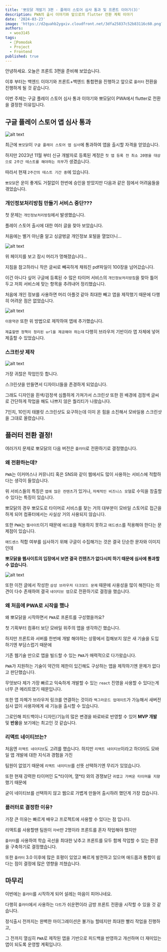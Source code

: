 ```yaml
---
title: '뽀모닭 개발기 3편 - 플레이 스토어 심사 통과 및 프론트 이야기(3)'
description: PWA의 출시 이야기와 앞으로의 flutter 전환 계획 이야기
date: '2024-03-23'
image: 'https://d2quahb2ygxiv.cloudfront.net/3dfa25837c52b83116c60.png?width=280&height=400'
authors:
  - woo3145
tags:
  - 🐥Pomodak
  - Project
  - Frontend
published: true
---
```


안녕하세요. 오늘은 프론트 3편을 준비해 보았습니다.

이후 부터는 백엔드 이야기와 프론트+백엔드 통합편을 진행하고 앞으로 `플러터` 전환을 진행하게 될 것 같습니다.

이번 주제는 구글 플레이 스토어 심사 통과 이야기와 뽀모닭이 PWA에서 flutter로 전환을 결정한 이유입니다.

## 구글 플레이 스토어 앱 심사 통과

![alt text](https://d2quahb2ygxiv.cloudfront.net/b83116c60130714892836.png?width=600&height=500)

<ImageCaption text="비공개 테스트 실시!!" />

최근에 `뽀모닭`이 `구글 플레이 스토어 앱 심사`에 통과하여 앱을 출시할 자격을 얻었습니다.

하지만 2023년 11월 부터 신규 개발자로 등록된 계정은 `첫 앱 등록 전 최소 20명을 대상으로 2주간 테스트를 해야하는 의무`가 생겼습니다.

따라서 현재 `2주간의 테스트 기간 중`에 있습니다.

`뽀모닭`은 운이 좋게도 거절없이 한번에 승인을 받았지만 다음과 같은 점에서 어려움들을 겪었습니다.

### 개인정보처리방침 만들기 서비스 중단???

첫 문제는 `개인정보처리방침`에서 발생했습니다.

플레이 스토어 출시에 대한 여러 글을 찾아 보았습니다.

처음에는 별거 아닌줄 알고 싱글벙글 개인정보 포털을 열었더니...

![alt text](https://d2quahb2ygxiv.cloudfront.net/83116c60130714892836f.png?width=400&height=500)

<ImageCaption text="왜 하필 내가 필요할때만..." />

위 페이지를 보고 잠시 머리가 멍해졌습니다...

지침을 참고하라니 작은 글씨로 빼곡하게 채워진 pdf파일이 100장을 넘어갔습니다.

이건 아니다 싶어 구글에 등록된 수 많은 타이머 서비스의 `개인정보처리방침`을 찾아 틀어두고 저희 서비스에 맞는 항목을 추려내어 정리했습니다.

처음에 개인 정보를 사용하면 머리 아플것 같아 최대한 빼고 앱을 제작했기 때문에 다행히 어려운 점은 없었습니다.

![alt text](https://d2quahb2ygxiv.cloudfront.net/3116c60130714892836f7.png?width=400&height=500)

<ImageCaption text="https://pomodak.com/privacy" />

`이용약관` 또한 위 방법으로 제작하여 앱에 추가했습니다.

`제출할땐 정책이 정리된 url을 제공해야 하는데` 다행히 브라우저 기반이라 앱 자체에 넣어 제출할 수 있었습니다.

### 스크린샷 제작

![alt text](https://d2quahb2ygxiv.cloudfront.net/116c60130714892836f7d.png?width=600&height=500)

<ImageCaption text="초간단 스크린샷 제작" />

가장 귀찮은 작업인듯 합니다.

스크린샷을 만들면서 디자이너들을 존경하게 되었습니다.

그래도 디자인을 흰색/검정색 심플하게 가져가서 스크린샷 또한 흰 배경에 검정색 글씨로 간단하게 작업을 해도 나쁘지 않은 퀄리티가 나왔습니다.

7인치, 10인치 태블릿 스크린샷도 요구하는데 이미 온 힘을 소진해서 모바일용 스크린샷을 그대로 올렸습니다.

## 플러터 전환 결정!

여러가지 문제로 뽀모닭의 다음 버전은 `플러터`로 전환하기로 결정했습니다.

### 왜 전환하는데?

`PWA`는 이커머스나 커뮤니티 혹은 SNS와 같이 웹에서도 많이 사용하는 서비스에 적합하다는 생각이 들었습니다.

위 서비스들의 특징은 `앱에 많은 컨텐츠`가 있거나, `자체적인 비즈니스 모델`로 수익을 창출할 수 있다는 특징이 있습니다.

뽀모닭의 경우 뽀모도로 타이머로 서비스를 찾는 거의 대부분이 모바일 스토어로 접근을 하게 되어 컴퓨터에서는 사실상 거의 사용되지 않습니다.

또한 `PWA`는 `웹사이트`이기 때문에 `애드몹`을 적용하지 못하고 `애드센스`를 적용해야 한다는 문제점이 있습니다.

`애드센스` 적합 여부를 심사하기 위해 구글이 수집해가는 것은 결국 단순한 문자와 이미지인데

**뽀모닭을 웹사이트의 입장에서 보면 결국 컨텐츠가 없다시피 하기 때문에 심사에 통과할 수 없습니다.**

![alt text](https://d2quahb2ygxiv.cloudfront.net/16c60130714892836f7d6.png?width=400&height=500)

<ImageCaption text="너 보라고 비회원 모드까지 만들어 줬잖아!!!" />

또한 이전 글에서 작성한 `삼성 브라우저 다크모드 문제` 때문에 사용성을 많이 해친다는 의견이 다수 존재하여 결국 `네이티브 앱`으로 전환하기로 결정을 했습니다.

### 왜 처음에 PWA로 시작을 했나

왜 뽀모닭을 시작하면서 `PWA`로 프론트를 구성했을까요?

첫 기획부터 컴퓨터 보단 모바일 위주의 앱을 생각하긴 했습니다.

하지만 프론트와 서버를 한번에 개발 해야하는 상황에서 접해보지 않은 새 기술을 도입하기엔 부담스럽기 때문에

기존 웹기술 만으로 앱을 빌드할 수 있는 `PWA`가 매력적으로 다가왔습니다.

`PWA`가 지원하는 기술이 약간의 제한이 있긴해도 구상하는 앱을 제작하기엔 문제가 없다고 판단했습니다.

무엇보다 제가 가장 빠르고 익숙하게 개발할 수 있는 `react` 진영을 사용할 수 있다는게 너무 큰 메리트였기 때문입니다.

또한 앱 자체가 브라우저 링크를 연결하는 것이라 `백그라운드 업데이트`가 가능해서 새버전 심사 없이 사용자에게 새 기능을 출시할 수 있습니다.

그로인해 피드백이나 디자인/기능의 많은 변경을 바로바로 반영할 수 있어 **MVP 개발** 및 **반응**을 보기에는 최고인 것 같습니다.

### 리액트 네이티브는?

처음엔 `리액트 네이티브`도 고려를 했습니다. 하지만 `리액트 네이티브`이라고 하더라도 모바일 앱 개발에 대한 지식과 경험을 가진

팀원이 없었기 때문에 `리액트 네이티브`를 선뜻 선택하기엔 무리가 있었습니다.

또한 현재 강력한 타이머인 도\*타이머, 열\*타 와의 경쟁보단 `귀엽고 가벼운 타이머를 지향`했기 때문에

굳이 네이티브를 선택하지 않고 웹으로 가볍게 만들어 출시하려 했던게 가장 컸습니다.

### 플러터로 결정한 이유?

가장 큰 이유는 빠르게 배우고 프로젝트에 사용할 수 있다는 점 입니다.

리액트를 사용할땐 팀원이 `자바`만 2명이라 프론트를 혼자 작업해야 했지만

`플러터`를 사용하여 학습 곡선을 최대한 낮추고 프론트를 모두 함께 작업할 수 있는 환경을 구축하기로 결정했습니다.

또한 `플러터` 3.0 이후에 많은 호평이 있었고 빠르게 발전하고 있으며 애드몹과 통합이 쉽다는 점이 결정에 많은 영향을 끼쳤습니다.

## 마무리

이번에는 `플러터`를 시작하게 되어 설레는 마음이 피어나네요.

다행히 `플러터`에서 사용하는 `다트`가 쉬운편이라 금방 프론트 전환을 시작할 수 있을 것 같습니다.

정식출시 전까지는 완벽한 마이그레이션은 불가능 할테지만 최대한 빨리 작업을 진행하고,

그 전까지 열심히 `PWA`로 제작된 앱을 기반으로 피드백을 반영하고 개선하며 더 재미있는 앱이 되도록 운영할 계획입니다.
